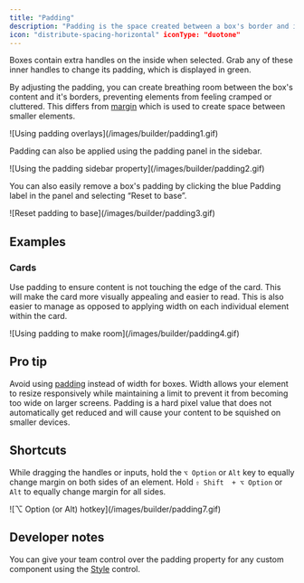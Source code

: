 ```yaml
---
title: "Padding"
description: "Padding is the space created between a box's border and its contents. This differs from margin which is used to push elements away from each other."
icon: "distribute-spacing-horizontal" iconType: "duotone"
---
```


Boxes contain extra handles on the inside when selected. Grab any of these inner handles to change its padding, which is displayed in green.

By adjusting the padding, you can create breathing room between the box's content and it's borders, preventing elements from feeling cramped or cluttered. This differs from [margin](/product/component/property-controls/margin) which is used to create space between smaller elements.

<Frame>![Using padding overlays](/images/builder/padding1.gif)</Frame>

Padding can also be applied using the padding panel in the sidebar.

<Frame>
  ![Using the padding sidebar property](/images/builder/padding2.gif)
</Frame>

You can also easily remove a box's padding by clicking the blue Padding label in the panel and selecting “Reset to base”.

<Frame>![Reset padding to base](/images/builder/padding3.gif)</Frame>

## Examples

### Cards

Use padding to ensure content is not touching the edge of the card. This will make the card more visually appealing and easier to read. This is also easier to manage as opposed to applying width on each individual element within the card.

<Frame>![Using padding to make room](/images/builder/padding4.gif)</Frame>

## Pro tip

Avoid using [padding](/product/component/property-controls/padding) instead of
width for boxes. Width allows your element to resize responsively while
maintaining a limit to prevent it from becoming too wide on larger screens.
Padding is a hard pixel value that does not automatically get reduced and will
cause your content to be squished on smaller devices.

## Shortcuts

While dragging the handles or inputs, hold the `⌥ Option` or `Alt` key to equally change margin on both sides of an element. Hold `⇧ Shift  + ⌥ Option` or `Alt` to equally change margin for all sides.

<Frame>![⌥ Option (or Alt) hotkey](/images/builder/padding7.gif)</Frame>

## Developer notes

You can give your team control over the padding property for any custom component using the [Style](/developer/reference/controls/style) control.
